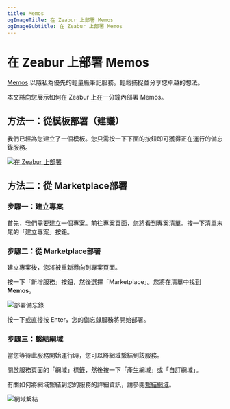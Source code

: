 ```yaml
---
title: Memos
ogImageTitle: 在 Zeabur 上部署 Memos
ogImageSubtitle: 在 Zeabur 上部署 Memos
---
```


# 在 Zeabur 上部署 Memos

[Memos](https://github.com/usememos/memos) 以隱私為優先的輕量級筆記服務。輕鬆捕捉並分享您卓越的想法。

本文將向您展示如何在 Zeabur 上在一分鐘內部署 Memos。

## 方法一：從模板部署（建議）

我們已經為您建立了一個模板。您只需按一下下面的按鈕即可獲得正在運行的備忘錄服務。

[![在 Zeabur 上部署](https://zeabur.com/button.svg)](https://zeabur.com/templates/KIJROJ)

## 方法二：從 Marketplace部署

### 步驟一：建立專案

首先，我們需要建立一個專案。前往[專案頁面](https://dash.zeabur.com/projects)，您將看到專案清單。按一下清單末尾的「建立專案」按鈕。

### 步驟二：從 Marketplace部署

建立專案後，您將被重新導向到專案頁面。

按一下「新增服務」按鈕，然後選擇「Marketplace」。您將在清單中找到 **Memos**。

![部署備忘錄](/marketplace/memos/deploy.png)

按一下或直接按 Enter，您的備忘錄服務將開始部署。

### 步驟三：繫結網域

當您等待此服務開始運行時，您可以將網域繫結到該服務。

開啟服務頁面的「網域」標籤，然後按一下「產生網域」或「自訂網域」。

有關如何將網域繫結到您的服務的詳細資訊，請參閱[繫結網域](../deploy/domain-binding)。

![網域繫結](/marketplace/memos/domain.png)
